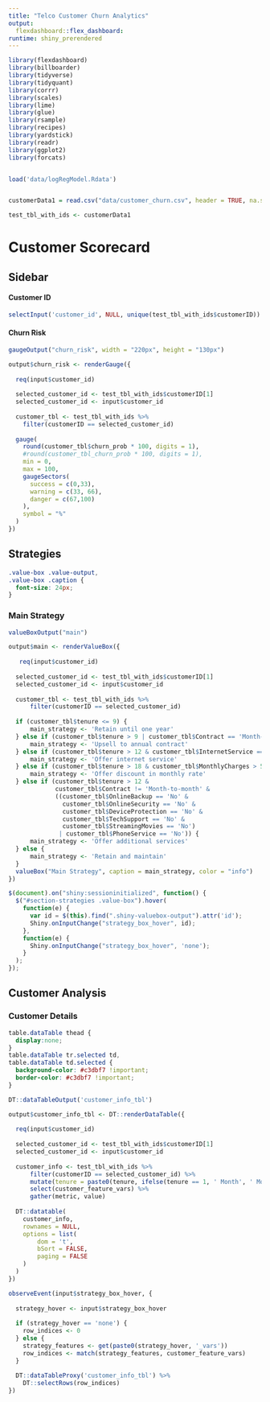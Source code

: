 ---
title: "Telco Customer Churn Analytics"
output:
  flexdashboard::flex_dashboard: 
runtime: shiny_prerendered
---

```{r setup}

library(flexdashboard)
library(billboarder)
library(tidyverse)
library(tidyquant)
library(corrr)
library(scales)
library(lime)
library(glue)
library(rsample)
library(recipes)
library(yardstick)
library(readr)
library(ggplot2)
library(forcats)


load('data/logRegModel.Rdata')


customerData1 = read.csv("data/customer_churn.csv", header = TRUE, na.strings = c("NA","","#NA"),sep=",")

test_tbl_with_ids <- customerData1

```

Customer Scorecard {data-orientation=rows}
=============================================================================

Sidebar {.sidebar}
-----------------------------------------------------------------------------

#### Customer ID

```{r}
selectInput('customer_id', NULL, unique(test_tbl_with_ids$customerID))
```

#### Churn Risk

```{r}
gaugeOutput("churn_risk", width = "220px", height = "130px")
```

```{r, context="server"}
output$churn_risk <- renderGauge({
  
  req(input$customer_id)
        
  selected_customer_id <- test_tbl_with_ids$customerID[1]
  selected_customer_id <- input$customer_id
  
  customer_tbl <- test_tbl_with_ids %>% 
    filter(customerID == selected_customer_id)
  
  gauge(
    round(customer_tbl$churn_prob * 100, digits = 1), 
    #round(customer_tbl_churn_prob * 100, digits = 1),
    min = 0, 
    max = 100,
    gaugeSectors(
      success = c(0,33),
      warning = c(33, 66),
      danger = c(67,100)
    ),
    symbol = "%"
  )
})
```
Strategies
-----------------------------------------------------------------------------

```{css}
.value-box .value-output,
.value-box .caption {
  font-size: 24px;
}
```

### Main Strategy

```{r}
valueBoxOutput("main")
```

```{r, context="server"}
output$main <- renderValueBox({
  
   req(input$customer_id)
        
  selected_customer_id <- test_tbl_with_ids$customerID[1]
  selected_customer_id <- input$customer_id
  
  customer_tbl <- test_tbl_with_ids %>% 
      filter(customerID == selected_customer_id)
  
  if (customer_tbl$tenure <= 9) {
      main_strategy <- 'Retain until one year'
  } else if (customer_tbl$tenure > 9 | customer_tbl$Contract == 'Month-to-month') {
      main_strategy <- 'Upsell to annual contract'
  } else if (customer_tbl$tenure > 12 & customer_tbl$InternetService == 'No') {
      main_strategy <- 'Offer internet service'
  } else if (customer_tbl$tenure > 18 & customer_tbl$MonthlyCharges > 50) {
      main_strategy <- 'Offer discount in monthly rate'
  } else if (customer_tbl$tenure > 12 & 
             customer_tbl$Contract != 'Month-to-month' & 
             ((customer_tbl$OnlineBackup == 'No' & 
               customer_tbl$OnlineSecurity == 'No' & 
               customer_tbl$DeviceProtection == 'No' & 
               customer_tbl$TechSupport == 'No' & 
               customer_tbl$StreamingMovies == 'No') 
              | customer_tbl$PhoneService == 'No')) {
      main_strategy <- 'Offer additional services'
  } else {
      main_strategy <- 'Retain and maintain'
  }
  valueBox("Main Strategy", caption = main_strategy, color = "info")
})
```

```{js}
$(document).on("shiny:sessioninitialized", function() {
  $("#section-strategies .value-box").hover( 
    function(e) {
      var id = $(this).find(".shiny-valuebox-output").attr('id');
      Shiny.onInputChange("strategy_box_hover", id); 
    },
    function(e) {
      Shiny.onInputChange("strategy_box_hover", 'none'); 
    }
  );
});

```

Customer Analysis
-----------------------------------------------------------------------------

### Customer Details {data-width=33}

```{css}
table.dataTable thead {
  display:none;
}
table.dataTable tr.selected td, 
table.dataTable td.selected {
  background-color: #c3dbf7 !important;
  border-color: #c3dbf7 !important;
}
```

```{r}
DT::dataTableOutput('customer_info_tbl')
```

```{r, context="server"}
output$customer_info_tbl <- DT::renderDataTable({
        
  req(input$customer_id)
  
  selected_customer_id <- test_tbl_with_ids$customerID[1]
  selected_customer_id <- input$customer_id
  
  customer_info <- test_tbl_with_ids %>% 
      filter(customerID == selected_customer_id) %>% 
      mutate(tenure = paste0(tenure, ifelse(tenure == 1, ' Month', ' Months'))) %>% 
      select(customer_feature_vars) %>% 
      gather(metric, value)
  
  DT::datatable(
    customer_info, 
    rownames = NULL, 
    options = list(
        dom = 't', 
        bSort = FALSE, 
        paging = FALSE
    )
  )
})

observeEvent(input$strategy_box_hover, {
    
  strategy_hover <- input$strategy_box_hover
        
  if (strategy_hover == 'none') {
    row_indices <- 0
  } else {
    strategy_features <- get(paste0(strategy_hover, '_vars'))
    row_indices <- match(strategy_features, customer_feature_vars)
  }
  
  DT::dataTableProxy('customer_info_tbl') %>% 
    DT::selectRows(row_indices)
})
```

